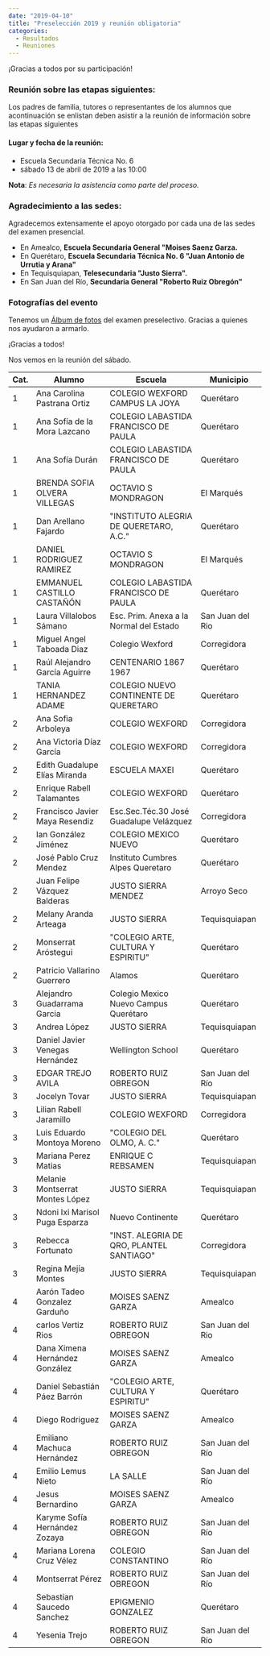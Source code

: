---
date: "2019-04-10"
title: "Preselección 2019 y reunión obligatoria"
categories:
  - Resultados
  - Reuniones
---

¡Gracias a todos por su participación!

### Reunión sobre las etapas siguientes:
Los padres de familia, tutores o representantes de los alumnos que acontinuación se enlistan deben asistir a la reunión de información sobre las etapas siguientes
#### Lugar y fecha de la reunión:
- Escuela Secundaria Técnica No. 6
- sábado 13 de abril de 2019 a las 10:00

**Nota**: _Es necesaria la asistencia como parte del proceso._

### Agradecimiento a las sedes:
Agradecemos extensamente el apoyo otorgado por cada una de las sedes del examen presencial.

- En Amealco, **Escuela Secundaria General "Moises Saenz Garza.**
- En Querétaro, **Escuela Secundaria Técnica No. 6 "Juan Antonio de Urrutia y Arana"**
- En Tequisquiapan, **Telesecundaria "Justo Sierra".**
- En San Juan del Río, **Secundaria General "Roberto Ruiz Obregón"**


### Fotografías del evento
Tenemos un [Álbum de fotos](https://www.facebook.com/pg/ONMAPS.Queretaro/photos/?tab=album&album_id=2189624197795106 "́́́Álbum de fotos") del examen preselectivo. Gracias a quienes nos ayudaron a armarlo.

¡Gracias a todos!

Nos vemos en la reunión del sábado.


| Cat. | Alumno                          | Escuela                                  | Municipio        | 
|------|---------------------------------|------------------------------------------|------------------| 
| 1    | Ana Carolina Pastrana Ortiz     | COLEGIO WEXFORD CAMPUS LA JOYA           | Querétaro        | 
| 1    | Ana Sofía de la Mora Lazcano    | COLEGIO LABASTIDA FRANCISCO DE PAULA     | Querétaro        | 
| 1    | Ana Sofía Durán                 | COLEGIO LABASTIDA FRANCISCO DE PAULA     | Querétaro        | 
| 1    | BRENDA SOFIA OLVERA VILLEGAS    | OCTAVIO S MONDRAGON                      | El Marqués       | 
| 1    | Dan Arellano Fajardo            | "INSTITUTO ALEGRIA DE QUERETARO, A.C."   | Querétaro        | 
| 1    | DANIEL RODRIGUEZ RAMIREZ        | OCTAVIO S MONDRAGON                      | El Marqués       | 
| 1    | EMMANUEL CASTILLO CASTAÑÓN      | COLEGIO LABASTIDA FRANCISCO DE PAULA     | Querétaro        | 
| 1    | Laura Villalobos Sámano         | Esc. Prim. Anexa a la Normal del Estado  | San Juan del Rio | 
| 1    | Miguel Angel Taboada Diaz       | Colegio Wexford                          | Corregidora      | 
| 1    | Raúl Alejandro García Aguirre   | CENTENARIO 1867 1967                     | Querétaro        | 
| 1    | TANIA HERNANDEZ ADAME           | COLEGIO NUEVO CONTINENTE DE QUERETARO    | Querétaro        | 
| 2    | Ana Sofia Arboleya              | COLEGIO WEXFORD                          | Corregidora      | 
| 2    | Ana Victoria Díaz García        | COLEGIO WEXFORD                          | Corregidora      | 
| 2    | Edith Guadalupe Elías Miranda   | ESCUELA MAXEI                            | Querétaro        | 
| 2    | Enrique Rabell Talamantes       | COLEGIO WEXFORD                          | Querétaro        | 
| 2    | Francisco Javier Maya Resendiz  | Esc.Sec.Téc.30 José Guadalupe Velázquez  | Corregidora      | 
| 2    | Ian González Jiménez            | COLEGIO MEXICO NUEVO                     | Querétaro        | 
| 2    | José Pablo Cruz Mendez          | Instituto Cumbres Alpes Queretaro        | Querétaro        | 
| 2    | Juan Felipe Vázquez Balderas    | JUSTO SIERRA MENDEZ                      | Arroyo Seco      | 
| 2    | Melany Aranda Arteaga           | JUSTO SIERRA                             | Tequisquiapan    | 
| 2    | Monserrat Aróstegui             | "COLEGIO ARTE, CULTURA Y ESPIRITU"       | Querétaro        | 
| 2    | Patricio Vallarino Guerrero     | Alamos                                   | Querétaro        | 
| 3    | Alejandro Guadarrama Garcia     | Colegio Mexico Nuevo Campus Querétaro    | Querétaro        | 
| 3    | Andrea López                    | JUSTO SIERRA                             | Tequisquiapan    | 
| 3    | Daniel Javier Venegas Hernández | Wellington School                        | Querétaro        | 
| 3    | EDGAR TREJO AVILA               | ROBERTO RUIZ OBREGON                     | San Juan del Río | 
| 3    | Jocelyn Tovar                   | JUSTO SIERRA                             | Tequisquiapan    | 
| 3    | Lilian Rabell Jaramillo         | COLEGIO WEXFORD                          | Corregidora      | 
| 3    | Luis Eduardo Montoya Moreno     | "COLEGIO DEL OLMO, A. C."                | Querétaro        | 
| 3    | Mariana Perez Matias            | ENRIQUE C REBSAMEN                       | Tequisquiapan    | 
| 3    | Melanie Montserrat Montes López | JUSTO SIERRA                             | Tequisquiapan    | 
| 3    | Ndoni Ixi Marisol Puga Esparza  | Nuevo Continente                         | Querétaro        | 
| 3    | Rebecca Fortunato               | "INST. ALEGRIA DE QRO, PLANTEL SANTIAGO" | Corregidora      | 
| 3    | Regina Mejía Montes             | JUSTO SIERRA                             | Tequisquiapan    | 
| 4    | Aarón Tadeo Gonzalez Garduño    | MOISES SAENZ GARZA                       | Amealco          | 
| 4    | carlos Vertiz Rios              | ROBERTO RUIZ OBREGON                     | San Juan del Rio | 
| 4    | Dana Ximena Hernández González  | MOISES SAENZ GARZA                       | Amealco          | 
| 4    | Daniel Sebastián Páez Barrón    | "COLEGIO ARTE, CULTURA Y ESPIRITU"       | Querétaro        | 
| 4    | Diego Rodriguez                 | MOISES SAENZ GARZA                       | Amealco          | 
| 4    | Emiliano Machuca Hernández      | ROBERTO RUIZ OBREGON                     | San Juan del Río | 
| 4    | Emilio Lemus Nieto              | LA SALLE                                 | San Juan del Río | 
| 4    | Jesus Bernardino                | MOISES SAENZ GARZA                       | Amealco          | 
| 4    | Karyme Sofía Hernández Zozaya   | ROBERTO RUIZ OBREGON                     | San Juan del Río | 
| 4    | Mariana Lorena Cruz Vélez       | COLEGIO CONSTANTINO                      | San Juan del Río | 
| 4    | Montserrat Pérez                | ROBERTO RUIZ OBREGON                     | San Juan del Río | 
| 4    | Sebastian Saucedo Sanchez       | EPIGMENIO GONZALEZ                       | Querétaro        | 
| 4    | Yesenia Trejo                   | ROBERTO RUIZ OBREGON                     | San Juan del Río | 

